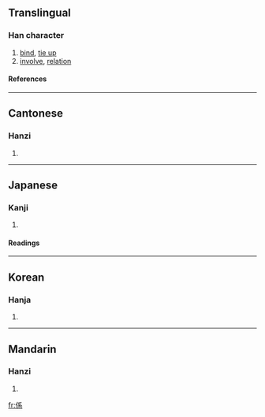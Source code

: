 {{see|系}}

==Translingual==
===Han character===
{{Han char|rn=9|rad=人|as=07|sn=9|four=2229<sub>3</sub>|canj=人竹女火 (OHVF)}}
# [[bind]], [[tie up]]
# [[involve]], [[relation]]
====References====
{{Han ref|kx=0104.040|dkj=00663|dj=0220.040|hdz=10164.080|uh=4FC2|ud=20418|bh=AB59|bd=43865}}
----
==Cantonese==
===Hanzi===
{{yue-hanzi|jyut=|y=hai6}}
# {{defn|Cantonese}}
----
==Japanese==
===Kanji===
{{ja-kanji|grade=3|rs=人07}}
# {{defn|Japanese}}
====Readings====
{{ja-readings|on=[[けい]] (kei)|kun=[[かかる]] (kakaru), [[つながり]] (tsunagari), [[かかわる]] (kakawaru)}}
----
==Korean==
===Hanja===
{{ko-hanja|hangeul=계|rv=gye|mr=kye}}
# {{defn|Korean}}
----
==Mandarin==
===Hanzi===
{{cmn-hanzi|sim=系|pin=[[xì]] (xi4)|wg=hsi<sup>4</sup>}}
# {{defn|Mandarin}}

[[fr:係]]